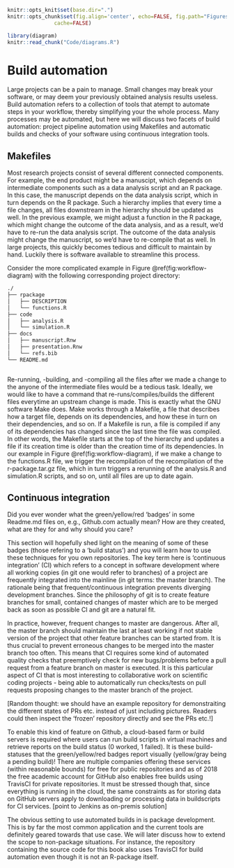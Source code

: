 ```r
knitr::opts_knit$set(base.dir=".")
knitr::opts_chunk$set(fig.align='center', echo=FALSE, fig.path="Figures/", 
               cache=FALSE)
```

```r
library(diagram)
knitr::read_chunk("Code/diagrams.R")
```

# Build automation

Large projects can be a pain to manage. Small changes may break your software, 
or may deem your previously obtained analysis results useless. Build 
automation refers to a collection of tools that atempt to automate steps
in your workflow, thereby simplifying your the whole process. Many processes may
be automated, but here we will discuss two facets of build automation: 
project pipeline automation using Makefiles and automatic builds and checks of
your software using continuous integration tools.

## Makefiles

Most research projects consist of several different connected components. 
For example, the end product might be a manuscipt, which depends on intermediate
components such as a data analysis script and an R package. In this case, 
the manuscript depends on the data analysis script, which in turn depends on the
R package. Such a hierarchy implies that every time a file changes, all files 
downstream in the hierarchy should be updated as well. In the previous example, 
we might adjust a function in the R package, which might change the outcome of 
the data analysis, and as a result, we'd have to re-run the data analysis 
script. The outcome of the data analysis might change the manuscript, so we'd 
have to re-compile that as well. In large projects, this quickly becomes tedious
and difficult to maintain by hand. Luckily there is software available to 
streamline this process.

Consider the more complicated example in Figure \@ref(fig:workflow-diagram) with 
the following corresponding project directory:

```bash
./
├── rpackage
│   ├── DESCRIPTION
│   └── functions.R
├── code
│   ├── analysis.R
│   └── simulation.R
├── docs
│   ├── manuscript.Rnw
│   ├── presentation.Rnw
│   └── refs.bib
└── README.md
```

```r
```

Re-running, -building, and -compiling all the files after we made a change to 
the anyone of the intermediate files would be a tedious task. Ideally, we would
like to have a command that re-runs/compiles/builds the different files 
everytime an upstream change is made. This is exactly what the GNU software Make 
does. Make works through a Makefile, a file that describes how a target file,
depends on its dependencies, and how these in turn on their dependencies, and so
on. If a Makefile is run, a file is compiled if any of its dependencies has 
changed since the last time the file was compiled. In other words, the Makefile
starts at the top of the hierarchy and updates a file if its creation time is 
older than the creation time of its dependencies. In our example in Figure
\@ref(fig:workflow-diagram), if we make a change to the functions.R file, we
trigger the recompilation of the recompilation of the r-package.tar.gz file, 
which in turn triggers a rerunning of the analysis.R and simulation.R scripts,
and so on, until all files are up to date again.

## Continuous integration

Did you ever wonder what the green/yellow/red 'badges' in some Readme.md files 
on, e.g., Github.com actually mean? How are they created, what are they for and 
why should you care?

This section will hopefully shed light on the meaning of some of these badges 
(those refering to a 'build status') and you will learn how to use these 
techniques for you own repositories. The key term here is 'continuous 
integration' (CI) which refers to a concept in software development where all 
working copies  (in git one would refer to branches) of a project are frequently
integrated into the mainline (in git terms: the master branch). The rationale 
being that frequent/continuous integration prevents diverging development 
branches. Since the philosophy of git is to create feature branches for small, 
contained changes of master which are to be merged back as soon as possible CI 
and git are a natural fit.

In practice, however, frequent changes to master are dangerous.  After all, the 
master branch should maintain the last at least working if not stable version of
the project that other feature branches can be started from. It is thus crucial 
to prevent erroneous changes to be merged into the master branch too often. This
means that CI requires some kind of automated quality checks that preemptively 
check for new bugs/problems before a pull request from a feature branch on 
master is executed. It is this particular aspect of CI that is most interesting 
to collaborative work on scientific coding projects - being able to 
automatically run checks/tests on pull requests proposing changes to the master 
branch of the 
project.

[Random thought: we should have an example repository for demonstraiting the 
different states of PRs etc. instead of just including pictures. Readers could 
then inspect the 'frozen' repository directly and see the PRs etc.!]

To enable this kind of feature on Github, a cloud-based farm or build servers is
required where users can run build scripts in virtual machines and retrieve 
reports on the build status (0 worked, 1 failed). It is these build-statuses 
that the green/yellow/red badges report visually (yellow/gray being a pending 
build)! There are multiple companies offering these services (within reasonable 
bounds) for free for public repositories and as of 2018 the free academic 
account for GitHub also enables free builds using TravisCI for private 
repositories. It must be stressed though that, since everything is running in 
the cloud, the same constraints as for storing data on GitHub servers apply to 
downloading or processing data in buildscripts for CI services. [point to 
Jenkins as on-premis solution]

The obvious setting to use automated builds in is package development. This is 
by far the most common application and the current tools are definitely geared 
towards that use case. We will later discuss how to extend the scope to 
non-package situations. For instance, the repository containing the source code 
for this book also uses TravisCI for build automation even though it is not an 
R-package itself.
